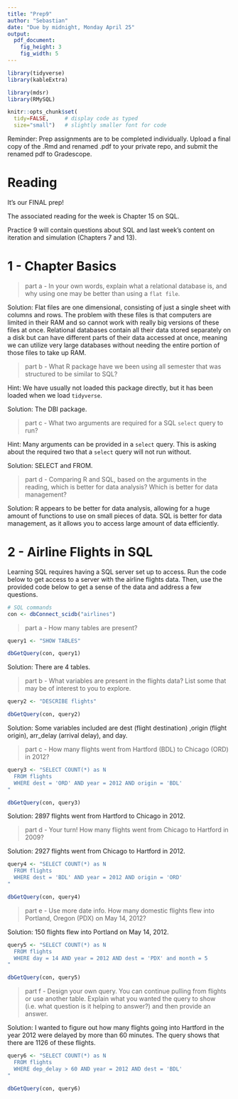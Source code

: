 ```yaml
---
title: "Prep9"
author: "Sebastian"
date: "Due by midnight, Monday April 25"
output: 
  pdf_document:
    fig_height: 3
    fig_width: 5
---
```


```r
library(tidyverse)
library(kableExtra)

library(mdsr)
library(RMySQL)

knitr::opts_chunk$set(
  tidy=FALSE,     # display code as typed
  size="small")   # slightly smaller font for code
```

Reminder: Prep assignments are to be completed individually. Upload a final copy of the .Rmd and renamed .pdf to your private repo, and submit the renamed pdf to Gradescope. 

# Reading

It's our FINAL prep!

The associated reading for the week is Chapter 15 on SQL. 

Practice 9 will contain questions about SQL and last week's content on iteration and simulation (Chapters 7 and 13). 

\newpage

# 1 - Chapter Basics

> part a - In your own words, explain what a relational database is, and why using one may be better than using a `flat file`.

Solution: Flat files are one dimensional, consisting of just a single sheet with columns and rows. The problem with these files is that computers are limited in their RAM and so cannot work with really big versions of these files at once. Relational databases contain all their data stored separately on a disk but can have different parts of their data accessed at once, meaning we can utilize very large databases without needing the entire portion of those files to take up RAM.

> part b - What R package have we been using all semester that was structured to be similar to SQL?

Hint: We have usually not loaded this package directly, but it has been loaded when we load `tidyverse`. 

Solution: The DBI package.


> part c - What two arguments are required for a SQL `select` query to run?

Hint: Many arguments can be provided in a `select` query. This is asking about the required two that a `select` query will not run without. 

Solution: SELECT and FROM.


> part d - Comparing R and SQL, based on the arguments in the reading, which is better for data analysis? Which is better for data management?

Solution: R appears to be better for data analysis, allowing for a huge amount of functions to use on small pieces of data. SQL is better for data management, as it allows you to access large amount of data efficiently.


<!-- Remember to commit and push as you go! -->

\newpage

# 2 - Airline Flights in SQL

Learning SQL requires having a SQL server set up to access. Run the code below to get access to a server with the airline flights data. Then, use the provided code below to get a sense of the data and address a few questions. 

```r
# SQL commands
con <- dbConnect_scidb("airlines")
```

> part a - How many tables are present? 

```r
query1 <- "SHOW TABLES"

dbGetQuery(con, query1)
```

Solution: There are 4 tables. 


> part b - What variables are present in the flights data? List some that may be of interest to you to explore.

```r
query2 <- "DESCRIBE flights"

dbGetQuery(con, query2)
```

Solution: Some variables included are dest (flight destination)
,origin (flight origin), arr_delay (arrival delay), and day.

> part c - How many flights went from Hartford (BDL) to Chicago (ORD) in 2012?

```r
query3 <- "SELECT COUNT(*) as N  
  FROM flights 
  WHERE dest = 'ORD' AND year = 2012 AND origin = 'BDL'
"

dbGetQuery(con, query3)
```

Solution: 2897 flights went from Hartford to Chicago in 2012. 


> part d - Your turn! How many flights went from Chicago to Hartford in 2009? 

Solution: 2927 flights went from Chicago to Hartford in 2012. 

```r
query4 <- "SELECT COUNT(*) as N  
  FROM flights 
  WHERE dest = 'BDL' AND year = 2012 AND origin = 'ORD'
"

dbGetQuery(con, query4)
```


> part e - Use more date info. How many domestic flights flew into Portland, Oregon (PDX) on May 14, 2012? 

Solution: 150 flights flew into Portland on May 14, 2012.

```r
query5 <- "SELECT COUNT(*) as N  
  FROM flights 
  WHERE day = 14 AND year = 2012 AND dest = 'PDX' and month = 5
"

dbGetQuery(con, query5)
```

> part f - Design your own query. You can continue pulling from flights or use another table. Explain what you wanted the query to show (i.e. what question is it helping to answer?) and then provide an answer. 

Solution: I wanted to figure out how many flights going into Hartford in the year 2012 were delayed by more than 60 minutes. The query shows that there are 1126 of these flights.

```r
query6 <- "SELECT COUNT(*) as N  
  FROM flights 
  WHERE dep_delay > 60 AND year = 2012 AND dest = 'BDL'
"

dbGetQuery(con, query6)
```


<!--
Yay! That's the last prep for the class. You made it! Remember to do the final commit + push, this time including your renamed pdf, and upload to Gradescope. 
-->
